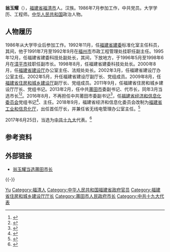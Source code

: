 '''翁玉耀'''（{{bd|1965年|3月|}}），[[福建省|福建省]][[福清市|福清市]]人。汉族。1986年7月参加工作，中共党员。大学学历、工程师。[[中华人民共和国|中华人民共和国]]政治人物。

== 人物履历 ==

1986年从大学毕业后参加工作。1992年11月，任[[福建省建委|福建省建委]]标准化室主任科员，其间，他于1991年7月至1992年9月在[[福州市|福州市]]市政工程管理处挂职任副主任。1995年12月，任福建省建委科技处副处长，其间，下放地方，于1996年5月至1998年6月在[[漳平市|漳平市]]挂职任副市长。1998年8月，任福建省建委科技处处长。2000年8月，任[[福建省建设厅|福建省建设厅]]办公室主任、法规处处长。2002年3月，任福建省建设厅办公室主任。2002年5月，升任福建省建设厅副厅长、党组成员。2009年8月，任[[福建省住房和城乡建设厅|福建省住房和城乡建设厅]]副厅长、党组成员。2011年9月，任福建省住房和城乡建设厅厅长、党组书记。2013年2月，任中共[[莆田市|莆田市]]委副书记、代市长，同年3月当选市长<ref>{{cite web |url=http://renshi.people.com.cn/n/2013/0330/c139617-20973618.html |language= |title=翁玉耀当选莆田市长（简历） |publisher=东南网 |date=2013年3月30日 |accessdate= |archive-date=2015年11月17日 |archive-url=https://web.archive.org/web/20151117030808/http://renshi.people.com.cn/n/2013/0330/c139617-20973618.html |dead-url=no }}</ref><ref>{{cite web |url=http://district.ce.cn/newarea/sddy/201302/19/t20130219_24124127.shtml |language= |title=翁玉耀任莆田代市长 梁建勇辞去市长职务(简历) |publisher=中国经济网 |date=2013年2月19日 |accessdate= |archive-date=2015年11月17日 |archive-url=https://web.archive.org/web/20151117030414/http://district.ce.cn/newarea/sddy/201302/19/t20130219_24124127.shtml |dead-url=no }}</ref>。2016年8月，不再担任中共莆田市委副书记<ref>{{cite web|publisher=澎湃新闻|title=林宝金任福建莆田市委书记，前任周联清已任福建副省长|accessdate=2016-08-01|url=http://www.thepaper.cn/newsDetail_forward_1507289|archive-date=2016-08-06|archive-url=https://web.archive.org/web/20160806122146/http://www.thepaper.cn/newsDetail_forward_1507289|dead-url=no}}</ref>，任[[福建省经济和信息化委员会|福建省经济和信息化委员会]]党组书记<ref>{{cite news|title=福建莆田市长翁玉耀调任省经信委党组书记，林国耀不再担任|url=http://www.thepaper.cn/newsDetail_forward_1508530|accessdate=2016-08-04|newspaper=澎湃新闻|archive-date=2016-08-07|archive-url=https://web.archive.org/web/20160807171036/http://www.thepaper.cn/newsDetail_forward_1508530|dead-url=no}}</ref>、主任。2018年9月，福建省经济和信息化委员会改制为[[福建省工业和信息化厅|福建省工业和信息化厅]]，出任首任厅长，并兼任省无线电管理办公室主任。<ref>{{cite web |title=翁玉耀 |url=http://gxt.fujian.gov.cn/jg/ldjs/wyy/ |website=福建省工业和信息化厅 |accessdate=2022-01-28 |archive-date=2022-01-29 |archive-url=https://web.archive.org/web/20220129201232/http://gxt.fujian.gov.cn/jg/ldjs/wyy/ |dead-url=no }}</ref>

2017年6月25日，当选为[[中共十九大|中共十九大]]代表。<ref>{{Cite news|url=http://news.xinhuanet.com/2017-07/03/c_1121251303.htm|title=福建省选举产生41名出席党的十九大代表|date=2017-07-03|work=东南网|publisher=新华网|accessdate=2017-10-06|archive-date=2017-10-06|archive-url=https://web.archive.org/web/20171006161854/http://news.xinhuanet.com/2017-07/03/c_1121251303.htm|dead-url=no}}</ref>

== 参考资料 ==
{{reflist}}

== 外部链接 ==
* [http://pt.fjsen.com/xw/2013-03/30/content_11009694.htm 翁玉耀当选莆田市长] {{Wayback|url=http://pt.fjsen.com/xw/2013-03/30/content_11009694.htm |date=20130401011753 }}

{{-}}
{{start box}}
{{s-gov|prc}}
{{s-before|[[梁建勇|梁建勇]]}}
{{s-title|[[莆田市人民政府|莆田市人民政府]]市长|2013年2月－2016年8月}}
{{s-after|[[李建辉_(1963年)|李建辉]]}}
{{end box}}

{{Authority control}}
{{DEFAULTSORT:Weng翁}}
[[Category:翁姓|Yu]]
[[Category:福清人|Category:福清人]]
[[Category:中华人民共和国福建省政府官员|Category:中华人民共和国福建省政府官员]]
[[Category:福建省住房和城乡建设厅厅长|Category:福建省住房和城乡建设厅厅长]]
[[Category:莆田市人民政府市长|Category:莆田市人民政府市长]]
[[Category:中共十九大代表|Category:中共十九大代表]]